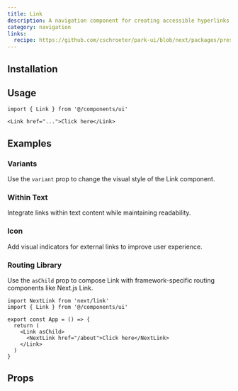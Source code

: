```yaml
---
title: Link
description: A navigation component for creating accessible hyperlinks.
category: navigation
links:
  recipe: https://github.com/cschroeter/park-ui/blob/next/packages/preset/src/recipes/link.ts
---
```


<ComponentExample name="basic" />

## Installation

<InstallationGuide />

## Usage

```tsx
import { Link } from '@/components/ui'
```

```tsx
<Link href="...">Click here</Link>
```

## Examples

### Variants

Use the `variant` prop to change the visual style of the Link component.

<ComponentExample name="variants" />

### Within Text

Integrate links within text content while maintaining readability.

<ComponentExample name="inline" />

### Icon

Add visual indicators for external links to improve user experience.

<ComponentExample name="icon" />

### Routing Library

Use the `asChild` prop to compose Link with framework-specific routing components like Next.js Link.

```tsx
import NextLink from 'next/link'
import { Link } from '@/components/ui'

export const App = () => {
  return (
    <Link asChild>
      <NextLink href="/about">Click here</NextLink>
    </Link>
  )
}
```

## Props

<PropsTable />